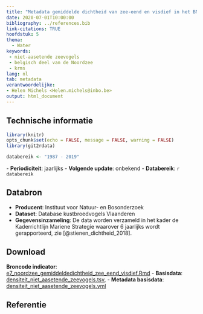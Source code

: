```yaml
---
title: "Metadata gemiddelde dichtheid van zee-eend en visdief in het BNZ"
date: 2020-07-01T10:00:00
bibliography: ../references.bib
link-citations: TRUE
hoofdstuk: 5
thema:
  - Water
keywords:
 - niet-aasetende zeevogels
 - belgisch deel van de Noordzee
 - krms
lang: nl
tab: metadata
verantwoordelijke:
- Helen Michels <Helen.michels@inbo.be>
output: html_document
---
```

## Technische informatie

```r
library(knitr)
opts_chunk$set(echo = FALSE, message = FALSE, warning = FALSE)
library(git2rdata)
```

```r
databereik <- "1987 - 2019"
```
\- **Periodiciteit**: jaarlijks
\- **Volgende update**: onbekend
\- **Databereik**: `r databereik`

## Databron

- **Producent**: Instituut voor Natuur- en Bosonderzoek
- **Dataset**: Database kustbroedvogels Vlaanderen
- **Gegevensinzameling**: De data worden verzameld in het kader de Kaderrichtlijn Mariene Strategie waarover 6 jaarlijks wordt gerapporteerd, zie [@stienen_dichtheid_2018]. 

## Download

**Broncode indicator**: [e7_noordzee_gemiddeldedichtheid_zee_eend_visdief.Rmd](../e7_noordzee_gemiddeldedichtheid_zee_eend_visdief/e7_noordzee_gemiddeldedichtheid_zee_eend_visdief.Rmd)
- **Basisdata**: [densiteit_niet_aasetende_zeevogels.tsv](../e7_noordzee_gemiddeldedichtheid_zee_eend_visdief/densiteit_niet_aasetende_zeevogels.tsv), 
- **Metadata basisdata**: [densiteit_niet_aasetende_zeevogels.yml](../e7_noordzee_gemiddeldedichtheid_zee_eend_visdief/densiteit_niet_aasetende_zeevogels.yml)

## Referentie
